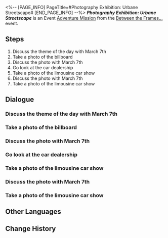 <%-- [PAGE_INFO]
PageTitle=#Photography Exhibition: Urbane Streetscape#
[END_PAGE_INFO] --%>
{{Stub|Dialogue.}}
{{Mission Infobox
|id            = 8027201
|title         = 
|image         = <!--Mission Photography Exhibition Urbane Streetscape.png-->
|type          = Adventure
|event_name    = Between the Frames...
|chapter       = 
|requirements  = {{subst:void|<!--Unknown: {"Type":"Manual"}-->}}
|summary       = <!--official mission summary from Fate's Atlas-->
|characters    = Arstral Express; March 7th; Mr. Herring Billboard; Perceptively Challenged Dreamchaser; Trailblazer; Trendy Doll Billboard
|startLocation = [[Penacony]] - [[Golden Hour]]
|world         = Penacony
|area          = Golden Hour
|prev          = 
|next          = 
|rewards       = Stellar Jade*60; Traveler's Guide*4; Lupitoxin Sawteeth*3; Credit*30,000
}}
'''''Photography Exhibition: Urbane Streetscape''''' is an Event [[Adventure Mission]] from the [[Between the Frames...]] event.

==Steps==
# Discuss the theme of the day with March 7th
# Take a photo of the billboard
# Discuss the photo with March 7th
# Go look at the car dealership
# Take a photo of the limousine car show
# Discuss the photo with March 7th
# Take a photo of the limousine car show

<!--
==Gameplay Notes==

--><!--
==Trial Character==

-->
==Dialogue==
{{Stub Dialogue}}
===Discuss the theme of the day with March 7th{{subst:void|<!--802720108-->}}===
{{Mission Description|type=adventure|location=Golden Hour|March 7th seems to have a new inspiration. Discuss the Photography Task of the day with her.}}
{{Dialogue Start}}
:{{tx}}
{{Dialogue End}}

===Take a photo of the billboard{{subst:void|<!--802720101-->}}===
{{Mission Description|type=adventure|location=Golden Hour|update|To complete the daily tasks and compete for the final prize, you, as a photography assistant, accompanied March 7th on a photography journey.<br />Take a photo based on the photography inspiration.}}
{{Dialogue Start}}
:{{tx}}
{{Dialogue End}}

===Discuss the photo with March 7th{{subst:void|<!--802720102-->}}===
{{Mission Description|type=adventure|location=Golden Hour|update|With the photography session wrapped up, have a chat with March 7th about the work}}
{{Dialogue Start}}
:{{tx}}
{{Dialogue End}}

===Go look at the car dealership{{subst:void|<!--802720103-->}}===
{{Mission Description|type=adventure|location=Golden Hour|update|The billboards reveal to you the news about the car exhibition, so you decide to check it out with March 7th.}}
{{Dialogue Start}}
:{{tx}}
{{Dialogue End}}

===Take a photo of the limousine car show{{subst:void|<!--802720105-->}}===
{{Mission Description|type=adventure|location=Golden Hour|update|To complete the daily tasks and compete for the final prize, you, as a photography assistant, accompanied March 7th on a photography journey.<br />Take a photo based on the photography inspiration.}}
{{Dialogue Start}}
:{{tx}}
{{Dialogue End}}

===Discuss the photo with March 7th{{subst:void|<!--802720106-->}}===
{{Mission Description|type=adventure|location=Golden Hour|update|With the photography session wrapped up, have a chat with March 7th about the work}}
{{Dialogue Start}}
:{{tx}}
{{Dialogue End}}

===Take a photo of the limousine car show{{subst:void|<!--802720107-->}}===
{{Mission Description|type=adventure|location=Golden Hour|update|To complete the daily tasks and compete for the final prize, you, as a photography assistant, accompanied March 7th on a photography journey.<br />Take a photo based on the photography inspiration.}}
{{Dialogue Start}}
:{{tx}}
{{Dialogue End}}

==Other Languages==
{{Other Languages
|en   = Photography Exhibition: Urbane Streetscape
|zhs  = 摄影展览•都市街景
|zht  = 攝影展覽•都市街景
|ja   = フォトコンテスト・都会の風景
|ko   = 사진 콘테스트•도시 거리 풍경
|es   = Exposición de fotografía: paisaje urbano
|fr   = Exposition photo&nbsp;: Échappée urbaine
|ru   = Выставка фотографий: Городской пейзаж
|th   = นิทรรศการภาพถ่าย: วิวถนนในเมือง
|vi   = Triển Lãm Nhiếp Ảnh-Cảnh Đường Phố
|de   = Fotoausstellung: Stadtlandschaft
|id   = Pameran Fotografi: Pemandangan Urban
|pt   = Exibição de Fotografia: Paisagem Urbana
}}

==Change History==
{{Change History|2.7}}
